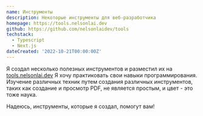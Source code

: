```yaml
---
name: Инструменты
description: Некоторые инструменты для веб-разработчика
homepage: https://tools.nelsonlai.dev
github: https://github.com/nelsonlaidev/tools
techstack:
  - Typescript
  - Next.js
dateCreated: '2022-10-21T00:00:00Z'
---
```


Я создал несколько полезных инструментов и разместил их на [tools.nelsonlai.dev](https://tools.nelsonlai.dev) Я хочу практиковать свои навыки программирования. Изучение различных техник путем создания различных инструментов, таких как создание и просмотр PDF, не является простым, и цвет - это тоже наука.

Надеюсь, инструменты, которые я создал, помогут вам!